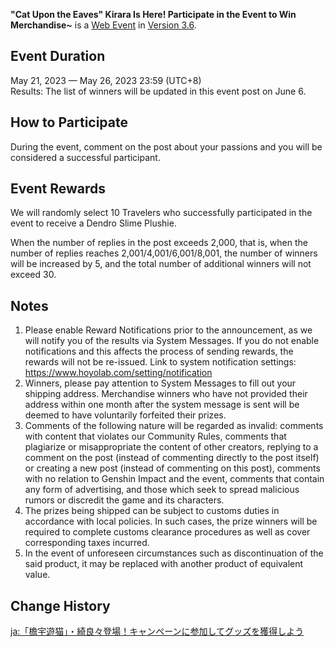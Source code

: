 {{Event
|name              = "Cat Upon the Eaves" Kirara Is Here! Participate in the Event to Win Merchandise~
|image             = Cat Upon the Eaves Kirara Is Here! Participate in the Event to Win Merchandise~.png
|type              = Web
|group             = Submission
|time_known        = yes
|time_start        = 2023-05-21 12:00:00
|time_start_offset = GMT+8
|time_end          = 2023-05-26 23:59:59
|time_end_offset   = GMT+8
|link              = https://www.hoyolab.com/article/18678259
}}
{{Description|Olah! Hello, Travelers~<br>The companion we're about to introduce today is Kirara &mdash; Gold Level Courier of the Komaniya Express.<br>Komaniya Express, the famous delivery company in Inazuma, has a very special employee working under them. At a glance, she resembles an adorably-dressed teenage girl with two tails swaying behind her. Though she treats each of her customers with kindness and generosity, she sometimes secretly takes to running quietly across rooftops to ensure none of her deliveries arrive late...<br>Who else but the dedicated Kirara could be so commonly complimented as being "safe and punctual," "service assured," "vivacious and adorable" on the feedback board! It appears that as long as you have something you love doing, then you'll be filled with enthusiasm for everything around you. ヾ(≧▽≦*)o<br>We trust that our Travelers must also have things they're passionate about too. Come share them with me in the comments! o(￣▽￣)o~}}
'''"Cat Upon the Eaves" Kirara Is Here! Participate in the Event to Win Merchandise~''' is a [[Web Event]] in [[Version 3.6]].

==Event Duration==
May 21, 2023 — May 26, 2023 23:59 (UTC+8)<br>
Results: The list of winners will be updated in this event post on June 6.

==How to Participate==
During the event, comment on the post about your passions and you will be considered a successful participant.

==Event Rewards==
We will randomly select 10 Travelers who successfully participated in the event to receive a Dendro Slime Plushie.

When the number of replies in the post exceeds 2,000, that is, when the number of replies reaches 2,001/4,001/6,001/8,001, the number of winners will be increased by 5, and the total number of additional winners will not exceed 30.

==Notes==
# Please enable Reward Notifications prior to the announcement, as we will notify you of the results via System Messages. If you do not enable notifications and this affects the process of sending rewards, the rewards will not be re-issued. Link to system notification settings: https://www.hoyolab.com/setting/notification
# Winners, please pay attention to System Messages to fill out your shipping address. Merchandise winners who have not provided their address within one month after the system message is sent will be deemed to have voluntarily forfeited their prizes.
# Comments of the following nature will be regarded as invalid: comments with content that violates our Community Rules, comments that plagiarize or misappropriate the content of other creators, replying to a comment on the post (instead of commenting directly to the post itself) or creating a new post (instead of commenting on this post), comments with no relation to Genshin Impact and the event, comments that contain any form of advertising, and those which seek to spread malicious rumors or discredit the game and its characters.
# The prizes being shipped can be subject to customs duties in accordance with local policies. In such cases, the prize winners will be required to complete customs clearance procedures as well as cover corresponding taxes incurred.
# In the event of unforeseen circumstances such as discontinuation of the said product, it may be replaced with another product of equivalent value.

==Change History==
{{Change History|3.6}}

[[ja:「檐宇遊猫」・綺良々登場！キャンペーンに参加してグッズを獲得しよう]]
